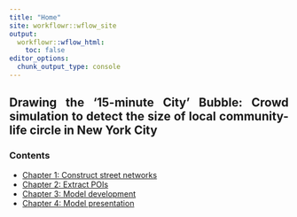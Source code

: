 ```yaml
---
title: "Home"
site: workflowr::wflow_site
output:
  workflowr::wflow_html:
    toc: false
editor_options:
  chunk_output_type: console
---
```


<style>
body {text-align: justify}
</style>

## Drawing the ‘15-minute City’ Bubble: Crowd simulation to detect the size of local community-life circle in New York City

### Contents

- [Chapter 1: Construct street networks](001-construct-street-networks.html)
- [Chapter 2: Extract POIs](002-extract-POIs.html)
- [Chapter 3: Model development](003-model-development.html)
- [Chapter 4: Model presentation](model-presentation-slides.pdf)
